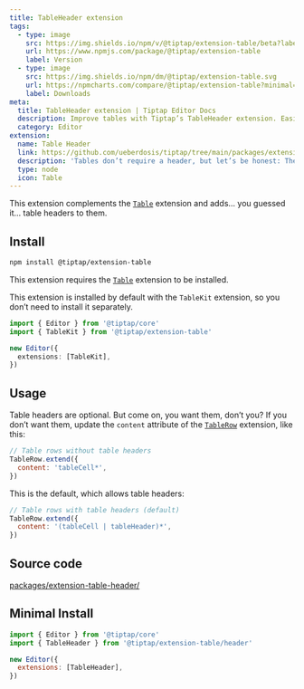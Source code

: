 ```yaml
---
title: TableHeader extension
tags:
  - type: image
    src: https://img.shields.io/npm/v/@tiptap/extension-table/beta?label=version
    url: https://www.npmjs.com/package/@tiptap/extension-table
    label: Version
  - type: image
    src: https://img.shields.io/npm/dm/@tiptap/extension-table.svg
    url: https://npmcharts.com/compare/@tiptap/extension-table?minimal=true
    label: Downloads
meta:
  title: TableHeader extension | Tiptap Editor Docs
  description: Improve tables with Tiptap’s TableHeader extension. Easily control table headers. Source code and usage examples in the docs!
  category: Editor
extension:
  name: Table Header
  link: https://github.com/ueberdosis/tiptap/tree/main/packages/extension-table
  description: 'Tables don’t require a header, but let’s be honest: They look better with it.'
  type: node
  icon: Table
---
```



This extension complements the [`Table`](/editor/extensions/nodes/table) extension and adds… you guessed it… table headers to them.

<CodeDemo path="/Nodes/Table" />

## Install

```bash
npm install @tiptap/extension-table
```

This extension requires the [`Table`](/editor/extensions/nodes/table) extension to be installed.

This extension is installed by default with the `TableKit` extension, so you don’t need to install it separately.

```ts
import { Editor } from '@tiptap/core'
import { TableKit } from '@tiptap/extension-table'

new Editor({
  extensions: [TableKit],
})
```

## Usage

Table headers are optional. But come on, you want them, don’t you? If you don’t want them, update the `content` attribute of the [`TableRow`](/editor/extensions/nodes/table-row) extension, like this:

```js
// Table rows without table headers
TableRow.extend({
  content: 'tableCell*',
})
```

This is the default, which allows table headers:

```js
// Table rows with table headers (default)
TableRow.extend({
  content: '(tableCell | tableHeader)*',
})
```

## Source code

[packages/extension-table-header/](https://github.com/ueberdosis/tiptap/blob/main/packages/extension-table/src/header)

## Minimal Install

```js
import { Editor } from '@tiptap/core'
import { TableHeader } from '@tiptap/extension-table/header'

new Editor({
  extensions: [TableHeader],
})
```
